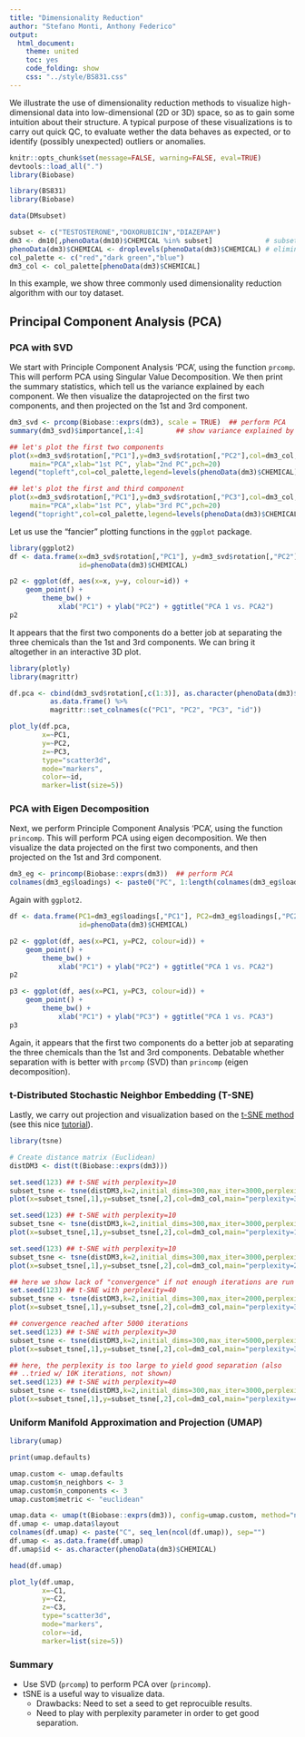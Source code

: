 ```yaml
---
title: "Dimensionality Reduction"
author: "Stefano Monti, Anthony Federico"
output:
  html_document:
    theme: united
    toc: yes
    code_folding: show
    css: "../style/BS831.css" 
---
```


We illustrate the use of dimensionality reduction methods to visualize
high-dimensional data into low-dimensional (2D or 3D) space, so as to
gain some intuition about their structure. A typical purpose of these
visualizations is to carry out quick QC, to evaluate wether the data
behaves as expected, or to identify (possibly unexpected) outliers or
anomalies.

```r
knitr::opts_chunk$set(message=FALSE, warning=FALSE, eval=TRUE)
devtools::load_all(".")
library(Biobase)
```

```r
library(BS831)
library(Biobase)
```

```r
data(DMsubset)

subset <- c("TESTOSTERONE","DOXORUBICIN","DIAZEPAM") 
dm3 <- dm10[,phenoData(dm10)$CHEMICAL %in% subset]             # subset data on the 3 chemicals
phenoData(dm3)$CHEMICAL <- droplevels(phenoData(dm3)$CHEMICAL) # eliminate unused levels from factor
col_palette <- c("red","dark green","blue")
dm3_col <- col_palette[phenoData(dm3)$CHEMICAL]
```

In this example, we show three commonly used dimensionality reduction
algorithm with our toy dataset.

## Principal Component Analysis (PCA)

### PCA with SVD

We start with Principle Component Analysis 'PCA', using the function
`prcomp`. This will perform PCA using Singular Value Decomposition. We
then print the summary statistics, which tell us the variance
explained by each component. We then visualize the dataprojected on
the first two components, and then projected on the 1st and 3rd
component.

```r
dm3_svd <- prcomp(Biobase::exprs(dm3), scale = TRUE)  ## perform PCA
summary(dm3_svd)$importance[,1:4]        ## show variance explained by each component

## let's plot the first two components
plot(x=dm3_svd$rotation[,"PC1"],y=dm3_svd$rotation[,"PC2"],col=dm3_col,
     main="PCA",xlab="1st PC", ylab="2nd PC",pch=20) 
legend("topleft",col=col_palette,legend=levels(phenoData(dm3)$CHEMICAL),pch=20)

## let's plot the first and third component
plot(x=dm3_svd$rotation[,"PC1"],y=dm3_svd$rotation[,"PC3"],col=dm3_col,
     main="PCA",xlab="1st PC", ylab="3rd PC",pch=20)
legend("topright",col=col_palette,legend=levels(phenoData(dm3)$CHEMICAL),pch=20)
```

Let us use the "fancier" plotting functions in the `ggplot` package.

```r
library(ggplot2)
df <- data.frame(x=dm3_svd$rotation[,"PC1"], y=dm3_svd$rotation[,"PC2"],
                 id=phenoData(dm3)$CHEMICAL)

p2 <- ggplot(df, aes(x=x, y=y, colour=id)) +
    geom_point() +
        theme_bw() +
            xlab("PC1") + ylab("PC2") + ggtitle("PCA 1 vs. PCA2")
p2
```

It appears that the first two components do a better job at separating
the three chemicals than the 1st and 3rd components. We can bring it
altogether in an interactive 3D plot.

```r
library(plotly)
library(magrittr)

df.pca <- cbind(dm3_svd$rotation[,c(1:3)], as.character(phenoData(dm3)$CHEMICAL)) %>%
          as.data.frame() %>%
          magrittr::set_colnames(c("PC1", "PC2", "PC3", "id"))

plot_ly(df.pca,
        x=~PC1,
        y=~PC2,
        z=~PC3,
        type="scatter3d",
        mode="markers",
        color=~id,
        marker=list(size=5))
```

### PCA with Eigen Decomposition

Next, we perform Principle Component Analysis 'PCA', using the function
`princomp`. This will perform PCA using eigen decomposition. We then visualize the data
projected on the first two components, and then projected on the 1st and 3rd component.

```r
dm3_eg <- princomp(Biobase::exprs(dm3))  ## perform PCA
colnames(dm3_eg$loadings) <- paste0("PC", 1:length(colnames(dm3_eg$loadings)))

```

Again with `ggplot2`.

```r
df <- data.frame(PC1=dm3_eg$loadings[,"PC1"], PC2=dm3_eg$loadings[,"PC2"], PC3=dm3_eg$loadings[,"PC3"],
                 id=phenoData(dm3)$CHEMICAL)

p2 <- ggplot(df, aes(x=PC1, y=PC2, colour=id)) +
    geom_point() +
        theme_bw() +
            xlab("PC1") + ylab("PC2") + ggtitle("PCA 1 vs. PCA2")
p2

p3 <- ggplot(df, aes(x=PC1, y=PC3, colour=id)) +
    geom_point() +
        theme_bw() +
            xlab("PC1") + ylab("PC3") + ggtitle("PCA 1 vs. PCA3")
p3
```

Again, it appears that the first two components do a better job at separating
the three chemicals than the 1st and 3rd components. Debatable whether separation with is better with ``prcomp`` (SVD) than ``princomp`` (eigen decomposition).

### t-Distributed Stochastic Neighbor Embedding (T-SNE)

Lastly, we carry out projection and visualization based on the <a
href="http://www.jmlr.org/papers/v9/vandermaaten08a.html">t-SNE
method</a> (see this nice <a href="http://distill.pub/2016/misread-tsne/
">tutorial</a>).

```r
library(tsne)

# Create distance matrix (Euclidean)
distDM3 <- dist(t(Biobase::exprs(dm3)))

set.seed(123) ## t-SNE with perplexity=10
subset_tsne <- tsne(distDM3,k=2,initial_dims=300,max_iter=3000,perplexity=3)
plot(x=subset_tsne[,1],y=subset_tsne[,2],col=dm3_col,main="perplexity=3",pch=20)

set.seed(123) ## t-SNE with perplexity=10
subset_tsne <- tsne(distDM3,k=2,initial_dims=300,max_iter=3000,perplexity=10)
plot(x=subset_tsne[,1],y=subset_tsne[,2],col=dm3_col,main="perplexity=10",pch=20)

set.seed(123) ## t-SNE with perplexity=10
subset_tsne <- tsne(distDM3,k=2,initial_dims=300,max_iter=3000,perplexity=20)
plot(x=subset_tsne[,1],y=subset_tsne[,2],col=dm3_col,main="perplexity=20",pch=20)

## here we show lack of "convergence" if not enough iterations are run
set.seed(123) ## t-SNE with perplexity=40
subset_tsne <- tsne(distDM3,k=2,initial_dims=300,max_iter=2000,perplexity=40)
plot(x=subset_tsne[,1],y=subset_tsne[,2],col=dm3_col,main="perplexity=30, 2K iterations",pch=20)

## convergence reached after 5000 iterations
set.seed(123) ## t-SNE with perplexity=30
subset_tsne <- tsne(distDM3,k=2,initial_dims=300,max_iter=5000,perplexity=30)
plot(x=subset_tsne[,1],y=subset_tsne[,2],col=dm3_col,main="perplexity=30, 5K iterations",pch=20)

## here, the perplexity is too large to yield good separation (also 
## ..tried w/ 10K iterations, not shown)
set.seed(123) ## t-SNE with perplexity=40
subset_tsne <- tsne(distDM3,k=2,initial_dims=300,max_iter=3000,perplexity=40)
plot(x=subset_tsne[,1],y=subset_tsne[,2],col=dm3_col,main="perplexity=40",pch=20)
```

### Uniform Manifold Approximation and Projection (UMAP)
```r
library(umap)

print(umap.defaults)

umap.custom <- umap.defaults
umap.custom$n_neighbors <- 3
umap.custom$n_components <- 3
umap.custom$metric <- "euclidean"

umap.data <- umap(t(Biobase::exprs(dm3)), config=umap.custom, method="naive")
df.umap <- umap.data$layout 
colnames(df.umap) <- paste("C", seq_len(ncol(df.umap)), sep="")
df.umap <- as.data.frame(df.umap)
df.umap$id <- as.character(phenoData(dm3)$CHEMICAL)

head(df.umap)

plot_ly(df.umap,
        x=~C1,
        y=~C2,
        z=~C3,
        type="scatter3d",
        mode="markers",
        color=~id,
        marker=list(size=5))
```

### Summary

- Use SVD (`prcomp`) to perform PCA over (`princomp`).
- tSNE is a useful way to visualize data.
    - Drawbacks: Need to set a seed to get reprocuible results.
    - Need to play with perplexity parameter in order to get good separation.
